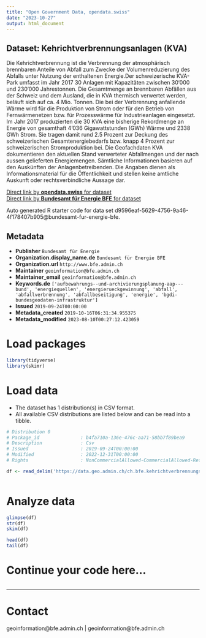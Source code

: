 ```yaml
---
title: "Open Government Data, opendata.swiss"
date: "2023-10-27"
output: html_document
---
```


## Dataset: Kehrichtverbrennungsanlagen (KVA)

Die Kehrichtverbrennung ist die Verbrennung der atmosphärisch brennbaren Anteile von Abfall zum Zwecke der Volumenreduzierung des Abfalls unter Nutzung der enthaltenen Energie.Der schweizerische KVA-Park umfasst im Jahr 2017 30 Anlagen mit Kapazitäten zwischen 30‘000 und 230‘000 Jahrestonnen. Die Gesamtmenge an brennbaren Abfällen aus der Schweiz und dem Ausland, die in KVA thermisch verwertet werden, beläuft sich auf ca. 4 Mio. Tonnen. Die bei der Verbrennung anfallende Wärme wird für die Produktion von Strom oder für den Betrieb von Fernwärmenetzen bzw. für Prozesswärme für Industrieanlagen eingesetzt. Im Jahr 2017 produzierten die 30 KVA eine bisherige Rekordmenge an Energie von gesamthaft 4'036 Gigawattstunden (GWh) Wärme und 2338 GWh Strom. Sie tragen damit rund 2.5 Prozent zur Deckung des schweizerischen Gesamtenergiebedarfs bzw. knapp 4 Prozent zur schweizerischen Stromproduktion bei. Die Geofachdaten KVA dokumentieren den aktuellen Stand verwerteter Abfallmengen und der nach aussen gelieferten Energiemengen. Sämtliche Informationen basieren auf den Auskünften der Anlagenbetreibenden. Die Angaben dienen als Informationsmaterial für die Öffentlichkeit und stellen keine amtliche Auskunft oder rechtsverbindliche Aussage dar.

[Direct link by **opendata.swiss** for dataset](https://opendata.swiss/de/dataset/kehrichtverbrennungsanlagen-kva)<br>
[Direct link by **Bundesamt für Energie BFE** for dataset](https://www.bfe.admin.ch/kehrichtverbrennungsanlagen)

Auto generated R starter code for data set d9596eaf-5629-4756-9a46-4f178407b905@bundesamt-fur-energie-bfe.

## Metadata

- **Publisher** `Bundesamt für Energie`
- **Organization.display_name.de** `Bundesamt für Energie BFE`
- **Organization.url** `http://www.bfe.admin.ch`
- **Maintainer** `geoinformation@bfe.admin.ch`
- **Maintainer_email** `geoinformation@bfe.admin.ch`
- **Keywords.de** `['aufbewahrungs--und-archivierungsplanung-aap---bund', 'energiequellen', 'energierueckgewinnung', 'abfall', 'abfallverbrennung', 'abfallbeseitigung', 'energie', 'bgdi-bundesgeodaten-infrastruktur']`
- **Issued** `2019-09-24T00:00:00`
- **Metadata_created** `2019-10-16T06:31:34.955375`
- **Metadata_modified** `2023-08-10T00:27:12.423059`


# Load packages

```r

library(tidyverse)
library(skimr)

```

# Load data

-   The dataset has 1 distribution(s) in CSV format.
-   All available CSV distributions are listed below and can be read into a tibble.

```r

# Distribution 0
# Package_id               : b4fa710a-136e-476c-aa71-58bb7f89bea9
# Description              : Csv
# Issued                   : 2019-09-24T00:00:00
# Modified                 : 2022-12-31T00:00:00
# Rights                   : NonCommercialAllowed-CommercialAllowed-ReferenceRequired

df <- read_delim('https://data.geo.admin.ch/ch.bfe.kehrichtverbrennungsanlagen/kehrichtverbrennungsanlagen/kehrichtverbrennungsanlagen_2056.csv.zip')



```

# Analyze data

```r

glimpse(df)
str(df)
skim(df)

head(df)
tail(df)

```

# Continue your code here...

```r

```

------------------------------------------------------------------------

# Contact

geoinformation@bfe.admin.ch | geoinformation@bfe.admin.ch
